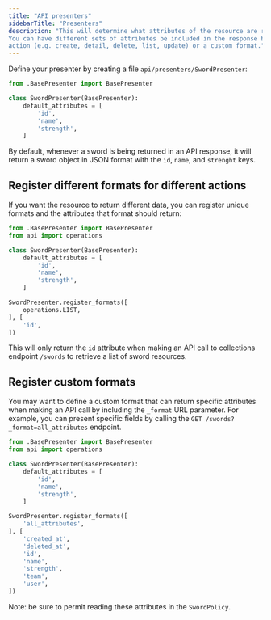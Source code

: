 ```yaml
---
title: "API presenters"
sidebarTitle: "Presenters"
description: "This will determine what attributes of the resource are returned to the client in the response.
You can have different sets of attributes be included in the response based on the
action (e.g. create, detail, delete, list, update) or a custom format."
---
```


Define your presenter by creating a file `api/presenters/SwordPresenter`:

```python
from .BasePresenter import BasePresenter

class SwordPresenter(BasePresenter):
    default_attributes = [
        'id',
        'name',
        'strength',
    ]
```

By default, whenever a sword is being returned in an API response, it will return a sword object in
JSON format with the `id`, `name`, and `strenght` keys.

## Register different formats for different actions
If you want the resource to return different data, you can register unique formats and the
attributes that format should return:

```python
from .BasePresenter import BasePresenter
from api import operations

class SwordPresenter(BasePresenter):
    default_attributes = [
        'id',
        'name',
        'strength',
    ]

SwordPresenter.register_formats([
    operations.LIST,
], [
    'id',
])
```

This will only return the `id` attribute when making an API call to collections endpoint
`/swords` to retrieve a list of sword resources.

## Register custom formats
You may want to define a custom format that can return specific attributes when making an API
call by including the `_format` URL parameter. For example, you can present specific fields by
calling the `GET /swords?_format=all_attributes` endpoint.

```python
from .BasePresenter import BasePresenter
from api import operations

class SwordPresenter(BasePresenter):
    default_attributes = [
        'id',
        'name',
        'strength',
    ]

SwordPresenter.register_formats([
    'all_attributes',
], [
    'created_at',
    'deleted_at',
    'id',
    'name',
    'strength',
    'team',
    'user',
])
```

Note: be sure to permit reading these attributes in the `SwordPolicy`.
